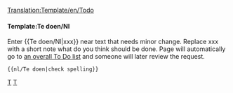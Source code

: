 <noinclude>[[Translation:Template/en/Todo]]</noinclude>{{en/Ambox| type  = notice
| image = Klipper.png
| text  = <strong>Te doen</strong><br />{{{1|Whoever added this template didn't specify what was to be done, so it should be removed or updated with the correct action.}}}
}}<includeonly>{{{2|[[Category:nl/Te doen]]}}}</includeonly><noinclude>

====Template:Te doen/Nl====
Enter <nowiki>{{</nowiki>Te doen/Nl<nowiki>|xxx}}</nowiki> near text that needs minor change. Replace xxx with a short note what do you think should be done. Page will automatically go to [[Category/nl/Te doen|an overall To Do list]] and someone will later review the request.
<pre>{{nl/Te doen|check spelling}}</pre>

[[Category:nl/Sjablonen|T]][[Category:nl/Berichtenbox|T]]</noinclude>